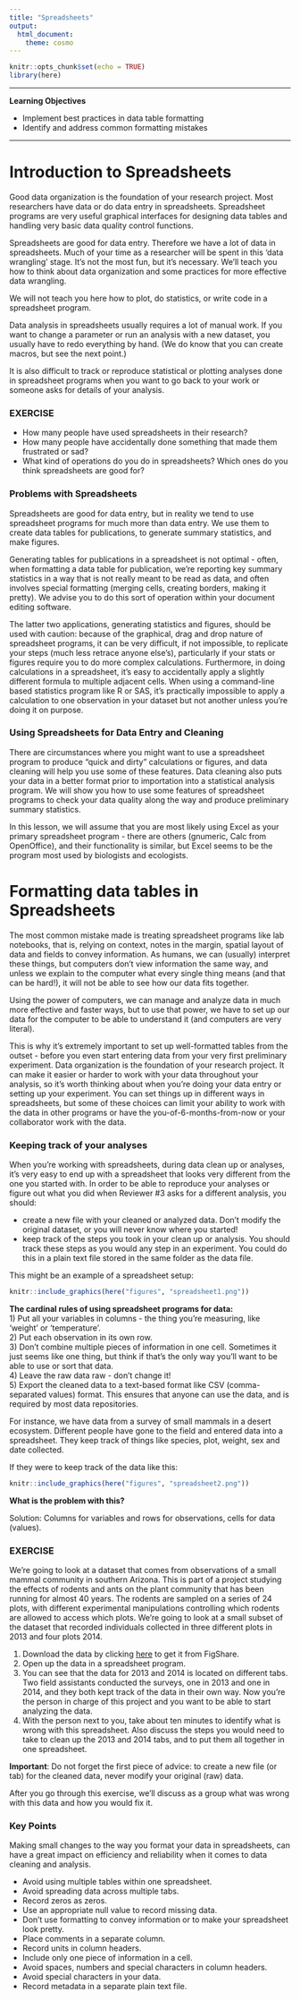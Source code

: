 ```yaml
---
title: "Spreadsheets"
output: 
  html_document:
    theme: cosmo
---
```


<link rel="stylesheet" type="text/css" href="style.css">

```r
knitr::opts_chunk$set(echo = TRUE)
library(here)
```

---

<div class="boxobj">
<strong>Learning Objectives</strong>

*  Implement best practices in data table formatting  
*  Identify and address common formatting mistakes  
</div>
---

# Introduction to Spreadsheets

Good data organization is the foundation of your research project. Most researchers have data or do data entry in spreadsheets. Spreadsheet programs are very useful graphical interfaces for designing data tables and handling very basic data quality control functions.   

Spreadsheets are good for data entry. Therefore we have a lot of data in spreadsheets. Much of your time as a researcher will be spent in this ‘data wrangling’ stage. It’s not the most fun, but it’s necessary. We’ll teach you how to think about data organization and some practices for more effective data wrangling.  

We will not teach you here how to plot, do statistics, or write code in a spreadsheet program.  

Data analysis in spreadsheets usually requires a lot of manual work. If you want to change a parameter or run an analysis with a new dataset, you usually have to redo everything by hand. (We do know that you can create macros, but see the next point.)  

It is also difficult to track or reproduce statistical or plotting analyses done in spreadsheet programs when you want to go back to your work or someone asks for details of your analysis.  


<div class="box">
### EXERCISE

* How many people have used spreadsheets in their research?  
* How many people have accidentally done something that made them frustrated or sad?
* What kind of operations do you do in spreadsheets? Which ones do you think spreadsheets are good for?
</div>


### Problems with Spreadsheets

Spreadsheets are good for data entry, but in reality we tend to use spreadsheet programs for much more than data entry. We use them to create data tables for publications, to generate summary statistics, and make figures.  

Generating tables for publications in a spreadsheet is not optimal - often, when formatting a data table for publication, we’re reporting key summary statistics in a way that is not really meant to be read as data, and often involves special formatting (merging cells, creating borders, making it pretty). We advise you to do this sort of operation within your document editing software.  

The latter two applications, generating statistics and figures, should be used with caution: because of the graphical, drag and drop nature of spreadsheet programs, it can be very difficult, if not impossible, to replicate your steps (much less retrace anyone else’s), particularly if your stats or figures require you to do more complex calculations. Furthermore, in doing calculations in a spreadsheet, it’s easy to accidentally apply a slightly different formula to multiple adjacent cells. When using a command-line based statistics program like R or SAS, it’s practically impossible to apply a calculation to one observation in your dataset but not another unless you’re doing it on purpose.  

### Using Spreadsheets for Data Entry and Cleaning

There are circumstances where you might want to use a spreadsheet program to produce “quick and dirty” calculations or figures, and data cleaning will help you use some of these features. Data cleaning also puts your data in a better format prior to importation into a statistical analysis program. We will show you how to use some features of spreadsheet programs to check your data quality along the way and produce preliminary summary statistics.  

In this lesson, we will assume that you are most likely using Excel as your primary spreadsheet program - there are others (gnumeric, Calc from OpenOffice), and their functionality is similar, but Excel seems to be the program most used by biologists and ecologists.  

# Formatting data tables in Spreadsheets

The most common mistake made is treating spreadsheet programs like lab notebooks, that is, relying on context, notes in the margin, spatial layout of data and fields to convey information. As humans, we can (usually) interpret these things, but computers don’t view information the same way, and unless we explain to the computer what every single thing means (and that can be hard!), it will not be able to see how our data fits together.  

Using the power of computers, we can manage and analyze data in much more effective and faster ways, but to use that power, we have to set up our data for the computer to be able to understand it (and computers are very literal).  

This is why it’s extremely important to set up well-formatted tables from the outset - before you even start entering data from your very first preliminary experiment. Data organization is the foundation of your research project. It can make it easier or harder to work with your data throughout your analysis, so it’s worth thinking about when you’re doing your data entry or setting up your experiment. You can set things up in different ways in spreadsheets, but some of these choices can limit your ability to work with the data in other programs or have the you-of-6-months-from-now or your collaborator work with the data.  

### Keeping track of your analyses
When you’re working with spreadsheets, during data clean up or analyses, it’s very easy to end up with a spreadsheet that looks very different from the one you started with. In order to be able to reproduce your analyses or figure out what you did when Reviewer #3 asks for a different analysis, you should:

* create a new file with your cleaned or analyzed data. Don’t modify the original dataset, or you will never know where you started!  
* keep track of the steps you took in your clean up or analysis. You should track these steps as you would any step in an experiment. You could do this in a plain text file stored in the same folder as the data file.  

This might be an example of a spreadsheet setup:

```r
knitr::include_graphics(here("figures", "spreadsheet1.png"))
```


<div class="boxGrey">
<strong>The cardinal rules of using spreadsheet programs for data:</strong>  
1) Put all your variables in columns - the thing you’re measuring, like ‘weight’ or ‘temperature’.  
2) Put each observation in its own row.  
3) Don’t combine multiple pieces of information in one cell. Sometimes it just seems like one thing, but think if that’s the only way you’ll want to be able to use or sort that data.  
4) Leave the raw data raw - don’t change it!  
5) Export the cleaned data to a text-based format like CSV (comma-separated values) format. This ensures that anyone can use the data, and is required by most data repositories.  
</div>


For instance, we have data from a survey of small mammals in a desert ecosystem. Different people have gone to the field and entered data into a spreadsheet. They keep track of things like species, plot, weight, sex and date collected.

If they were to keep track of the data like this:  
```r
knitr::include_graphics(here("figures", "spreadsheet2.png"))
```


**What is the problem with this?**

Solution: Columns for variables and rows for observations, cells for data (values).


<div class="box">
### EXERCISE

We're going to look at a dataset that comes from observations of a small mammal community in southern Arizona. This is part of a project studying the effects of rodents and ants on the plant community that has been running for almost 40 years. The rodents are sampled on a series of 24 plots, with different experimental manipulations controlling which rodents are allowed to access which plots. We're going to look at a small subset of the dataset that recorded individuals collected in three different plots in 2013 and four plots 2014.

1) Download the data by clicking [here](https://ndownloader.figshare.com/files/2252083) to get it from FigShare.  
2) Open up the data in a spreadsheet program.  
3) You can see that the data for 2013 and 2014 is located on different tabs. Two field assistants conducted the surveys, one in 2013 and one in 2014, and they both kept track of the data in their own way. Now you’re the person in charge of this project and you want to be able to start analyzing the data.   
4) With the person next to you, take about ten minutes to identify what is wrong with this spreadsheet. Also discuss the steps you would need to take to clean up the 2013 and 2014 tabs, and to put them all together in one spreadsheet.  

**Important**: Do not forget the first piece of advice: to create a new file (or tab) for the cleaned data, never modify your original (raw) data.

After you go through this exercise, we’ll discuss as a group what was wrong with this data and how you would fix it.
</div>

<div class="boxGrey">
### Key Points

Making small changes to the way you format your data in spreadsheets, can have a great impact on efficiency and reliability when it comes to data cleaning and analysis.

* Avoid using multiple tables within one spreadsheet.  
* Avoid spreading data across multiple tabs.  
* Record zeros as zeros.  
* Use an appropriate null value to record missing data.  
* Don’t use formatting to convey information or to make your spreadsheet look pretty.  
* Place comments in a separate column.  
* Record units in column headers.  
* Include only one piece of information in a cell.  
* Avoid spaces, numbers and special characters in column headers.  
* Avoid special characters in your data.  
* Record metadata in a separate plain text file.
</div>



